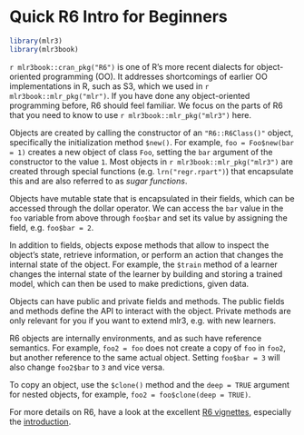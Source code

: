 # Quick R6 Intro for Beginners {#r6}

```r
library(mlr3)
library(mlr3book)
```

`r mlr3book::cran_pkg("R6")` is one of R's more recent dialects for object-oriented programming (OO).
It addresses shortcomings of earlier OO implementations in R, such as S3, which we used in `r mlr3book::mlr_pkg("mlr")`.
If you have done any object-oriented programming before, R6 should feel familiar.
We focus on the parts of R6 that you need to know to use `r mlr3book::mlr_pkg("mlr3")` here.

Objects are created by calling the constructor of an `"R6::R6Class()"` object, specifically the initialization method `$new()`.
  For example, `foo = Foo$new(bar = 1)` creates a new object of class `Foo`, setting the `bar` argument of the constructor to the value `1`.
  Most objects in `r mlr3book::mlr_pkg("mlr3")` are created through special functions (e.g. `lrn("regr.rpart")`) that encapsulate this and are also referred to as *sugar functions*.

Objects have mutable state that is encapsulated in their fields, which can be accessed through the dollar operator.
  We can access the `bar` value in the `foo` variable from above through `foo$bar` and set its value by assigning the field, e.g. `foo$bar = 2`.

In addition to fields, objects expose methods that allow to inspect the object's state, retrieve information, or perform an action that changes the internal state of the object.
  For example, the `$train` method of a learner changes the internal state of the learner by building and storing a trained model, which can then be used to make predictions, given data.

Objects can have public and private fields and methods.
  The public fields and methods define the API to interact with the object.
  Private methods are only relevant for you if you want to extend mlr3, e.g. with new learners.

R6 objects are internally environments, and as such have reference semantics.
  For example, `foo2 = foo` does not create a copy of `foo` in `foo2`, but another reference to the same actual object.
  Setting `foo$bar = 3` will also change `foo2$bar` to `3` and vice versa.

To copy an object, use the `$clone()` method and the `deep = TRUE` argument for nested objects, for example, `foo2 = foo$clone(deep = TRUE)`.

:::{.callout-tip}
For more details on R6, have a look at the excellent [R6 vignettes](https://r6.r-lib.org/), especially the [introduction](https://r6.r-lib.org/articles/Introduction.html).
:::
